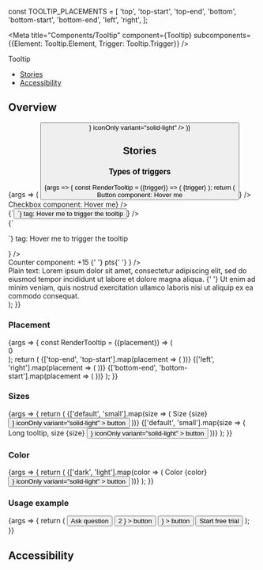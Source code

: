 
const TOOLTIP_PLACEMENTS = [
  'top',
  'top-start',
  'top-end',
  'bottom',
  'bottom-start',
  'bottom-end',
  'left',
  'right',
];

<Meta
  title="Components/Tooltip"
  component={Tooltip}
  subcomponents={{Element: Tooltip.Element, Trigger: Tooltip.Trigger}}
/>

<PageHeader>Tooltip</PageHeader>

- [Stories](#stories)
- [Accessibility](#accessibility)

## Overview

<Canvas>
  <Story name="Default" parameters={{layout: 'fullscreen'}}>
    {args => (
      <Tooltip {...args} asLabel>
        <Tooltip.Element label="Copy to clipboard" />
        <Tooltip.Trigger>
          <Button
            icon={<Icon color="adaptive" type="clipboard" aria-hidden />}
            iconOnly
            variant="solid-light"
          />
        </Tooltip.Trigger>
      </Tooltip>
    )}
  </Story>
</Canvas>

<ArgsTable story="Default" />

## Stories

### Types of triggers

<Canvas>
  <Story name="Types of triggers">
    {args => {
      const RenderTooltip = ({trigger}) => (
        <Tooltip {...args}>
          <Tooltip.Element label="Here's tooltip" />
          <Tooltip.Trigger>{trigger}</Tooltip.Trigger>
        </Tooltip>
      );
      return (
        <Flex direction="column" style={{gap: '20px'}}>
          <div>
            <Text weight="bold">Button component:</Text>
            <RenderTooltip trigger={<Button>Hover me</Button>} />
          </div>
          <div>
            <Text weight="bold">Checkbox component:</Text>
            <RenderTooltip trigger={<Checkbox>Hover me</Checkbox>} />
          </div>
          <div>
            <Text weight="bold">{`<button>`} tag:</Text>
            <RenderTooltip
              trigger={<button>Hover me to trigger the tooltip</button>}
            />
          </div>
          <div>
            <Text weight="bold">{`<p>`} tag:</Text>
            <RenderTooltip
              trigger={
                <p style={{background: 'lightgray'}}>
                  Hover me to trigger the tooltip
                </p>
              }
            />
          </div>
          <div>
            <Text weight="bold">Counter component:</Text>
            <RenderTooltip
              trigger={
                <Counter icon="points" size="xs">
                  +15
                  <Text as="span" color="text-gray-60" inherited>
                    {' '}
                    pts{' '}
                  </Text>
                </Counter>
              }
            />
          </div>
          <div style={{maxWidth: '300px'}}>
            <Text weight="bold">Plain text:</Text>
            Lorem ipsum dolor sit amet, consectetur adipiscing elit, sed do eiusmod
            tempor incididunt ut labore et dolore magna aliqua. <RenderTooltip trigger="HOVER ME TO TRIGGER TOOLTIP" />{' '}
            Ut enim ad minim veniam, quis nostrud exercitation ullamco laboris nisi
            ut aliquip ex ea commodo consequat.
          </div>
        </Flex>
      );
    }}
  </Story>
</Canvas>

### Placement

<Canvas>
  <Story name="Placement">
    {args => {
      const RenderTooltip = ({placement}) => (
        <Tooltip {...args} placement={placement} defaultOpen>
          <Tooltip.Element label={placement} />
          <Tooltip.Trigger>
            <div>0</div>
          </Tooltip.Trigger>
        </Tooltip>
      );
      return (
        <Flex justifyContent="center" style={{paddingTop: '100px'}}>
          <Flex
            direction="column"
            alignItems="center"
            style={{width: '300px', gap: '20px'}}
          >
            <RenderTooltip placement="top" />
            <Flex direction="row" justifyContent="space-between" fullWidth>
              {['top-end', 'top-start'].map(placement => (
                <RenderTooltip placement={placement} />
              ))}
            </Flex>
            <Flex direction="row" justifyContent="space-between" fullWidth>
              {['left', 'right'].map(placement => (
                <RenderTooltip placement={placement} />
              ))}
            </Flex>
            <Flex direction="row" justifyContent="space-between" fullWidth>
              {['bottom-end', 'bottom-start'].map(placement => (
                <RenderTooltip placement={placement} />
              ))}
            </Flex>
            <RenderTooltip placement="bottom" />
          </Flex>
        </Flex>
      );
    }}
  </Story>
</Canvas>

### Sizes

<Canvas>
  <Story name="Sizes" args={{defaultOpen: true}}>
    {args => {
      return (
        <Flex direction="column" style={{gap: '50px'}}>
          <Flex justifyContent="center" style={{gap: '250px'}}>
            {['default', 'small'].map(size => (
              <Flex
                direction="column"
                alignItems="center"
                style={{gap: '60px'}}
              >
                <Text>Size {size}</Text>
                <Tooltip {...args} size={size}>
                  <Tooltip.Element label="Tooltip content" />
                  <Tooltip.Trigger>
                    <Button
                      icon={
                        <Icon color="adaptive" type="report_flag_outlined" />
                      }
                      iconOnly
                      variant="solid-light"
                    >
                      button
                    </Button>
                  </Tooltip.Trigger>
                </Tooltip>
              </Flex>
            ))}
          </Flex>
          <Flex
            justifyContent="center"
            direction="column"
            style={{gap: '60px'}}
            alignItems="center"
          >
            {['default', 'small'].map(size => (
              <Flex
                direction="column"
                style={{gap: '120px'}}
                alignItems="center"
              >
                <Text>Long tooltip, size {size}</Text>
                <Tooltip {...args} size={size}>
                  <Tooltip.Element
                    label="Lorem ipsum dolor sit amet, consectetur adipiscing elit, sed do
            eiusmod tempor incididunt ut labore et dolore magna aliqua. Ut enim
            ad minim veniam, quis nostrud exercitation ullamco laboris nisi ut
            aliquip ex ea commodo consequat."
                  />
                  <Tooltip.Trigger>
                    <Button
                      icon={
                        <Icon color="adaptive" type="report_flag_outlined" />
                      }
                      iconOnly
                      variant="solid-light"
                    >
                      button
                    </Button>
                  </Tooltip.Trigger>
                </Tooltip>
              </Flex>
            ))}
          </Flex>
        </Flex>
      );
    }}
  </Story>
</Canvas>

### Color

<Canvas>
  <Story name="Color" args={{defaultOpen: true}}>
    {args => {
      return (
        <Flex justifyContent="center" style={{gap: '200px'}}>
          {['dark', 'light'].map(color => (
            <Flex direction="column" alignItems="center" style={{gap: '60px'}}>
              <Text>Color {color}</Text>
              <Tooltip {...args} color={color}>
                <Tooltip.Element label="Tooltip content" />
                <Tooltip.Trigger>
                  <Button
                    icon={<Icon color="adaptive" type="report_flag_outlined" />}
                    iconOnly
                    variant="solid-light"
                  >
                    button
                  </Button>
                </Tooltip.Trigger>
              </Tooltip>
            </Flex>
          ))}
        </Flex>
      );
    }}
  </Story>
</Canvas>

### Usage example

<Canvas>
  <Story name="Usage example">
    {args => {
      return (
        <Flex
          alignItems="center"
          justifyContent="center"
          style={{padding: '60px 24px 16px 24px', gap: '15px'}}
        >
          <Button variant="transparent">Ask question</Button>
          <Tooltip {...args}>
            <Tooltip.Element label="Click to see notifications" />
            <Tooltip.Trigger>
              <Button
                variant="transparent"
                iconOnly
                icon={
                  <>
                    <Icon color="adaptive" type="notifications" />
                    <Counter
                      size="xxs"
                      style={{
                        position: 'absolute',
                        top: 0,
                        right: 0,
                        transform: 'translate(8px, -8px)',
                      }}
                    >
                      2
                    </Counter>
                  </>
                }
              >
                button
              </Button>
            </Tooltip.Trigger>
          </Tooltip>
          <Tooltip {...args}>
            <Tooltip.Element label="Go to your profile" />
            <Tooltip.Trigger>
              <Button
                variant="transparent"
                iconOnly
                icon={<Avatar imgSrc={null} link="#" size="xs" />}
              >
                button
              </Button>
            </Tooltip.Trigger>
          </Tooltip>
          <Button variant="solid-indigo">Start free trial</Button>
        </Flex>
      );
    }}
  </Story>
</Canvas>

## Accessibility

<TooltipA11y />
